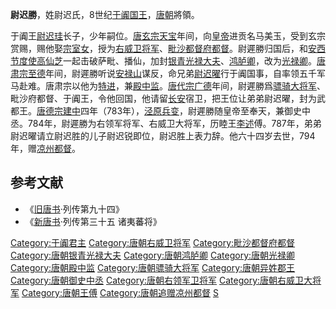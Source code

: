 '''尉迟勝'''，姓尉迟氏，8世纪[[于阗|于阗]][[国王|国王]]，[[唐朝|唐朝]]將領。

于阗王[[尉迟珪|尉迟珪]]长子，少年嗣位。[[唐玄宗|唐玄宗]][[天宝_(唐朝)|天宝]]年间，向[[皇帝|皇帝]]进贡名马美玉，受到玄宗赏赐，赐他娶[[宗室女|宗室女]]，授为[[右威卫将军|右威卫将军]]、[[毗沙都督府|毗沙都督府]][[都督|都督]]。尉遲勝归国后，和[[安西节度使|安西节度使]][[高仙芝|高仙芝]]一起击破萨毗、播仙，加封[[银青光禄大夫|银青光禄大夫]]、[[鸿胪卿|鸿胪卿]]，改为[[光禄卿|光禄卿]]。[[唐肃宗|唐肃宗]][[至德_(唐朝)|至德]]年间，尉遲勝听说[[安禄山|安禄山]]谋反，命兄弟[[尉迟曜|尉迟曜]]行于阗国事，自率领五千军马赴难。唐肃宗以他为[[特进|特进]]，兼[[殿中监|殿中监]]。[[唐代宗|唐代宗]][[廣德_(唐朝)|广德]]年间，尉遲勝爲[[骠骑大将军|骠骑大将军]]、毗沙府都督、于阗王，令他回国，他请留[[长安|长安]]宿卫，把王位让弟弟尉迟曜，封为武都王。[[唐德宗|唐德宗]][[建中_(唐朝)|建中]]四年（783年），[[泾原兵变|泾原兵变]]，尉遲勝随皇帝至奉天，兼御史中丞。784年，尉遲勝为右领军将军、右威卫大将军，历睦王[[李述|李述]]傅。787年，弟弟尉迟曜请立尉迟胜的儿子尉迟锐即位，尉迟胜上表力辞。他六十四岁去世，794年，赠[[凉州|凉州]][[都督|都督]]。

==参考文献==
*《[[旧唐书|旧唐书]]·列传第九十四》
*《[[新唐书|新唐书]]·列传第三十五 诸夷蕃将》

{{start box}}
{{s-before|[[尉迟珪|尉迟珪]]}}
{{s-title|[[于阗|于阗]]国王|740年年代—763年}}
{{s-after|[[尉迟曜|尉迟曜]]}}
{{end box}}

[[Category:于阗君主|Category:于阗君主]]
[[Category:唐朝右威卫将军|Category:唐朝右威卫将军]]
[[Category:毗沙都督府都督|Category:毗沙都督府都督]]
[[Category:唐朝银青光禄大夫|Category:唐朝银青光禄大夫]]
[[Category:唐朝鸿胪卿|Category:唐朝鸿胪卿]]
[[Category:唐朝光禄卿|Category:唐朝光禄卿]]
[[Category:唐朝殿中监|Category:唐朝殿中监]]
[[Category:唐朝骠骑大将军|Category:唐朝骠骑大将军]]
[[Category:唐朝异姓郡王|Category:唐朝异姓郡王]]
[[Category:唐朝御史中丞|Category:唐朝御史中丞]]
[[Category:唐朝右领军卫将军|Category:唐朝右领军卫将军]]
[[Category:唐朝右威卫大将军|Category:唐朝右威卫大将军]]
[[Category:唐朝王傅|Category:唐朝王傅]]
[[Category:唐朝追赠凉州都督|Category:唐朝追赠凉州都督]]
[[Category:尉遲姓|S]]